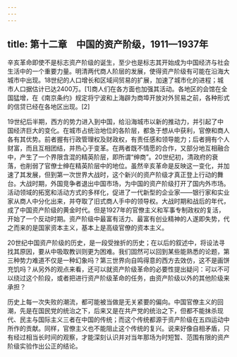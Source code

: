 ```yaml
---
---
---
```

title: 第十二章　中国的资产阶级，1911—1937年
---



辛亥革命即使不是标志资产阶级的诞生，至少也是标志其开始成为中国经济与社会生活中的一个重要力量。明清两代商人阶层的发展，使得资产阶级有可能在沿海大城市中出现。18世纪的人口增长和区域间贸易的扩展，加速了城市化的进程；城市人口据估计已达2400万。[1]商人们在各方面也加强其活动。各地区的会馆在全国猛增，在《南京条约》规定将宁波和上海辟为商埠开放对外贸易之前，各种形式的信贷已经在各地区出现。[2]

19世纪后半期，西方的势力进入到中国，给沿海城市以新的推动力，并引起了中国经济巨大的变化。在城市占统治地位的各阶层，都急于想从中获利，官僚和商人各有其优势。前者握有行政管理权及财政权，有责任感和领导能力；后者拥有个人财富，而且互相团结，并热心于变革。在两者既不情愿的合作，又部分地互相融合中，产生了一个界限含混的精英阶层，即所谓“绅商”。20世纪初，清政府的衰落，也削弱了官僚士绅在精英阶层中的地位。虽然辛亥革命是反映这一变化，并加速了其发展，但到第一次世界大战时，这个新兴的资产阶级才真正登上行动的舞台。大战时期，外国竞争者退出中国市场，为中国的资产阶级打开了国内外市场。活动领域的拓宽和活动方式的多样化，促进了一代新型的企业家——银行家和实业家从商人中分化出来，并夺取了旧式商人手中的领导权。大战时期和战后的年代，成了中国资产阶级的黄金时代。但是1927年的官僚主义和军事专制政权的复活，开始了一个反动时期。资产阶级中最富有活力、最富有创业精神的人遂即失势，代之而来的是国家资本主义，基本上是高级官僚的资本主义。

20世纪中国资产阶级的历史，是一段受挫折的历史；在以后的叙述中，将设法寻找其原因，要从中吸取教训则更为困难。我们固然可以回到某些能熟悉的论题，第三种势力难道不仅是一种幻象吗？第三世界向自鸣得意的西方去效仿，这不是画饼充饥吗？从另外的观点来看，还可以就资产阶级革命的必要性提出疑问：可以不可以绕过这个阶段，或者把进行资产阶级革命的任务，由资产阶级以外的其他阶级来承担？

历史上每一次失败的潮流，都可能被当做是无关紧要的偏向。中国官僚主义的回潮，先是在国民党的统治之下，后来又是在共产党的统治之下，但都不能抹杀现代、民主与国际主义三者在中国的传统；而这个传统都源于资产阶级在五四运动中所作的贡献。同样，官僚主义也不能阻止这个传统的复兴。说来好像自相矛盾，只有经过相当长时间的观察，才能深刻认识并对当年那场为时短暂、范围有限的资产阶级实验作出公正的结论。